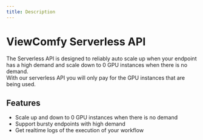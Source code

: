 ```yaml
---
title: Description
---
```


# ViewComfy Serverless API

The Serverless API is designed to reliably auto scale up when your endpoint has a high demand and scale down to 0 GPU instances when there is no demand.  
With our serverless API you will only pay for the GPU instances that are being used.

## Features
- Scale up and down to 0 GPU instances when there is no demand
- Support bursty endpoints with high demand
- Get realtime logs of the execution of your workflow
